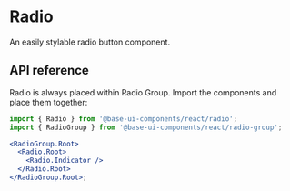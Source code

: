 # Radio

<Subtitle>An easily stylable radio button component.</Subtitle>
<Meta
  name="description"
  content="A high-quality, unstyled React radio button component that is easy to style."
/>

<Demo path="./demos/hero" />

## API reference

Radio is always placed within Radio Group. Import the components and place them together:

```jsx title="Anatomy"
import { Radio } from '@base-ui-components/react/radio';
import { RadioGroup } from '@base-ui-components/react/radio-group';

<RadioGroup.Root>
  <Radio.Root>
    <Radio.Indicator />
  </Radio.Root>
</RadioGroup.Root>;
```

<Reference component="RadioGroup" parts="Root" />
<Reference component="Radio" parts="Root, Indicator" />
